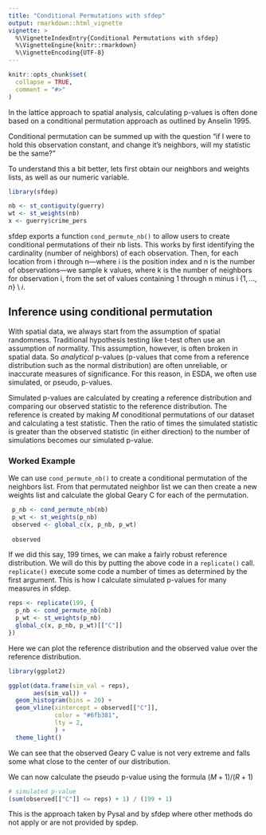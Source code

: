 ```yaml
---
title: "Conditional Permutations with sfdep"
output: rmarkdown::html_vignette
vignette: >
  %\VignetteIndexEntry{Conditional Permutations with sfdep}
  %\VignetteEngine{knitr::rmarkdown}
  %\VignetteEncoding{UTF-8}
---
```


```r
knitr::opts_chunk$set(
  collapse = TRUE,
  comment = "#>"
)
```

In the lattice approach to spatial analysis, calculating p-values is often done based on a conditional permutation approach as outlined by Anselin 1995.

Conditional permutation can be summed up with the question "if I were to hold this observation constant, and change it's neighbors, will my statistic be the same?" 

To understand this a bit better, lets first obtain our neighbors and weights lists, as well as our numeric variable.

```r
library(sfdep)

nb <- st_contiguity(guerry)
wt <- st_weights(nb)
x <- guerry$crime_pers

```

sfdep exports a function `cond_permute_nb()` to allow users to create conditional permutations of their nb lists. This works by first identifying the cardinality (number of neighbors) of each observation. Then, for each location from i through n—where i is the position index and n is the number of observations—we sample k values, where k is the number of neighbors for observation i, from the set of values containing 1 through n minus i $\{1, ..., n\}\setminus i$.

## Inference using conditional permutation

With spatial data, we always start from the assumption of spatial randomness. Traditional hypothesis testing like t-test often use an assumption of normality. This assumption, however, is often broken in spatial data. So _analytical_ p-values (p-values that come from a reference distribution such as the normal distribution) are often unreliable, or inaccurate measures of significance. For this reason, in ESDA, we often use simulated, or pseudo, p-values. 

Simulated p-values are calculated by creating a reference distribution and comparing our observed statistic to the reference distribution. The reference is created by making _M_ conoditional permutations of our dataset and calculating a test statistic. Then the ratio of times the simulated statistic is greater than the observed statistic (in either direction) to the number of simulations becomes our simulated p-value.

### Worked Example


We can use `cond_permute_nb()` to create a conditional permutation of the neighbors list. From that permutated neighbor list we can then create a new weights list and calculate the global Geary C for each of the permutation.

```r
 p_nb <- cond_permute_nb(nb)
 p_wt <- st_weights(p_nb)
 observed <- global_c(x, p_nb, p_wt)
 
 observed
```

If we did this say, 199 times, we can make a fairly robust reference distribution. We will do this by putting the above code in a `replicate()` call. `replicate()` execute some code a number of times as determined by the first argument. This is how I calculate simulated p-values for many measures in sfdep. 


```r
reps <- replicate(199, {
  p_nb <- cond_permute_nb(nb)
  p_wt <- st_weights(p_nb)
  global_c(x, p_nb, p_wt)[["C"]]
})

```

Here we can plot the reference distribution and the observed value over the reference distribution. 

```r
library(ggplot2)

ggplot(data.frame(sim_val = reps), 
       aes(sim_val)) +
  geom_histogram(bins = 20) +
  geom_vline(xintercept = observed[["C"]], 
             color = "#6fb381", 
             lty = 2,
             ) +
  theme_light()
```

We can see that the observed Geary C value is not very extreme and falls some what close to the center of our distribution.


We can now calculate the pseudo p-value using the formula $(M + 1) / (R + 1)$

```r
# simulated p-value
(sum(observed[["C"]] <= reps) + 1) / (199 + 1)
```

This is the approach taken by Pysal and by sfdep where other methods do not apply or are not provided by spdep. 
